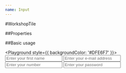 ```yaml
---
name: Input
---
```



#WorkshopTile

##Properties

<PropsTable of={Input} />

##Basic usage

<Playground style={{ backgroundColor: '#DFE6F7' }}>
  <Input
 placeholder='Enter your first name'
 type='text'
 starLabel={false}
  />
  <Input
 label="E-mail"
 starLabel={true}
 placeholder='Enter your e-mail address'
 type='email'
  />
  <Input
 label="Number"
 starLabel={true}
 placeholder='Enter your number'
 type='number'
  />
  <Input
 starLabel={false}
 label="Password"
 placeholder='Enter your password'
 type='password'
 password = {true}
 maxlength= '40'
 passwordLink="google.pl"
 passwordText="Forgot?"
  />
</Playground>